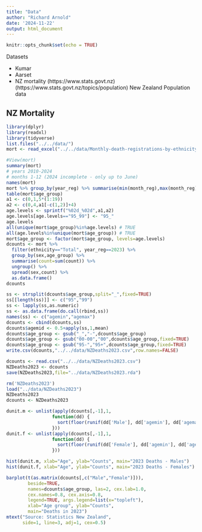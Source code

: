 ```yaml
---
title: "Data"
author: "Richard Arnold"
date: '2024-11-22'
output: html_document
---
```


```r
knitr::opts_chunk$set(echo = TRUE)
```


Datasets

- Kumar
- Aarset
- NZ mortality (https://www.stats.govt.nz) (https://www.stats.govt.nz/topics/population) New Zealand Population data

## NZ Mortality

```r
library(dplyr)
library(readxl)
library(tidyverse)
list.files("../../data/")
mort <- read_excel("../../data/Monthly-death-registrations-by-ethnicity-age-sex-Jan2010-Jun2024.xlsx",sheet=2)
```

```r
#View(mort)
summary(mort) 
# years 2010-2024
# months 1-12 (2024 incomplete - only up to June)
names(mort)
mort %>% group_by(year_reg) %>% summarise(min(month_reg),max(month_reg))
table(mort$age_group)
a1 <- c(0,1,5*(1:19))
a2 <- c(0,4,a1[-c(1,2)]+4)
age.levels <- sprintf("%02d_%02d",a1,a2)
age.levels[age.levels=="95_99"] <- "95_"
age.levels
all(unique(mort$age_group)%in%age.levels) # TRUE
all(age.levels%in%unique(mort$age_group)) # TRUE
mort$age_group <- factor(mort$age_group, levels=age.levels)
dcounts <- mort %>% 
  filter(ethnicity=="Total", year_reg==2023) %>% 
  group_by(sex,age_group) %>% 
  summarise(count=sum(count)) %>%
  ungroup() %>% 
  spread(sex,count) %>%
  as.data.frame()
dcounts

ss <- strsplit(dcounts$age_group,split="_",fixed=TRUE)
ss[[length(ss)]] <- c("95","99")
ss <- lapply(ss,as.numeric)
ss <- as.data.frame(do.call(rbind,ss))
names(ss) <- c("agemin","agemax")
dcounts <- cbind(dcounts,ss)
dcounts$agemid <- 0.5+apply(ss,1,mean)
dcounts$age_group <- gsub("_","-",dcounts$age_group)
dcounts$age_group <- gsub("00-00","00",dcounts$age_group,fixed=TRUE)
dcounts$age_group <- gsub("95-","95+",dcounts$age_group,fixed=TRUE)
write.csv(dcounts,"../../data/NZDeaths2023.csv",row.names=FALSE)

dcounts <- read.csv("../../data/NZDeaths2023.csv")
NZDeaths2023 <- dcounts
save(NZDeaths2023,file="../data/NZDeaths2023.rda")

rm('NZDeaths2023')
load("../data/NZDeaths2023")
NZDeaths2023
dcounts <- NZDeaths2023

dunit.m <- unlist(apply(dcounts[,-1],1,
                 function(dd) {
                   sort(floor(runif(dd['Male'], dd['agemin'], dd['agemax']+0.999)))
                 }))
dunit.f <- unlist(apply(dcounts[,-1],1,
                 function(dd) {
                   sort(floor(runif(dd['Female'], dd['agemin'], dd['agemax']+0.999)))
                 }))

hist(dunit.m, xlab="Age", ylab="Counts", main="2023 Deaths - Males")
hist(dunit.f, xlab="Age", ylab="Counts", main="2023 Deaths - Females")
```
```r
barplot(t(as.matrix(dcounts[,c("Male","Female")])),
        beside=TRUE,
        names=dcounts$age_group, las=2, cex.lab=1.0, 
        cex.names=0.8, cex.axis=0.8,
        legend=TRUE, args.legend=list(x="topleft"),
        xlab="Age group", ylab="Counts",
        main="Deaths in 2023")
mtext("Source: Statistics New Zealand", 
      side=1, line=3, adj=1, cex=0.5)
```


